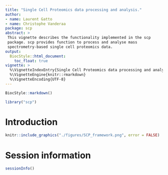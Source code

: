 ```yaml
---
title: "Single Cell Proteomics data processing and analysis."
author:
- name: Laurent Gatto
- name: Christophe Vanderaa
package: scp
abstract: >
 This vignette describes the functionality implemented in the scp
 package. scp provides function to process and analyse mass 
 spectrometry-based single cell proteomics data.
output:
  BiocStyle::html_document:
    toc_float: true
vignette: >
  %\VignetteIndexEntry{Single Cell Proteomics data processing and analysis}
  %\VignetteEngine{knitr::rmarkdown}
  %\VignetteEncoding{UTF-8}
---
```


```r
BiocStyle::markdown()
```

```r
library("scp")
```

# Introduction

```r
knitr::include_graphics("./figures/SCP_framework.png", error = FALSE)
```

# Session information {-}

```r
sessionInfo()
```

